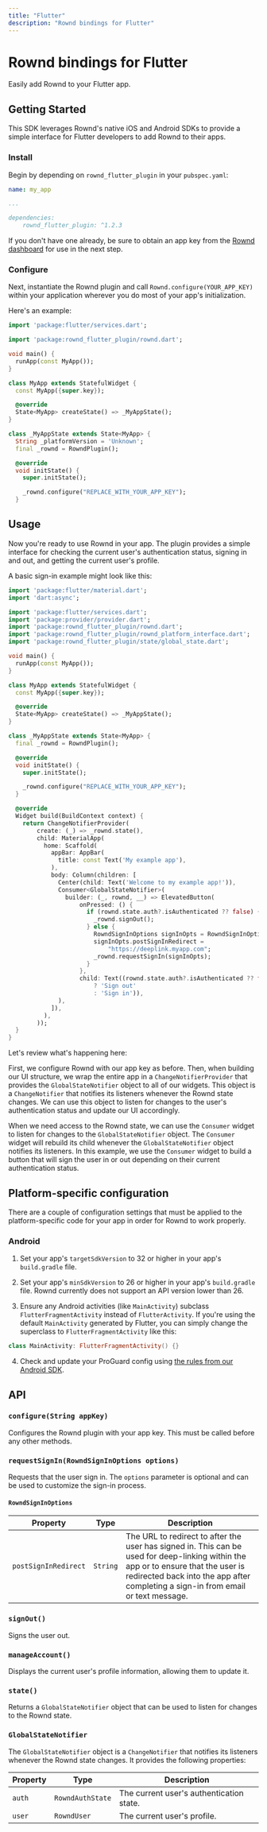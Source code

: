 ```yaml
---
title: "Flutter"
description: "Rownd bindings for Flutter"
---
```


# Rownd bindings for Flutter

Easily add Rownd to your Flutter app.

## Getting Started

This SDK leverages Rownd's native iOS and Android SDKs to provide a simple interface for Flutter developers to add Rownd to their apps.

### Install
Begin by depending on `rownd_flutter_plugin` in your `pubspec.yaml`:

```yaml
name: my_app

...

dependencies:
    rownd_flutter_plugin: ^1.2.3
```

If you don't have one already, be sure to obtain an app key from the [Rownd dashboard](https://app.rownd.io) for use in the next step.

### Configure

Next, instantiate the Rownd plugin and call `Rownd.configure(YOUR_APP_KEY)` within your application wherever you do most of your app's initialization.

Here's an example:

```dart
import 'package:flutter/services.dart';

import 'package:rownd_flutter_plugin/rownd.dart';

void main() {
  runApp(const MyApp());
}

class MyApp extends StatefulWidget {
  const MyApp({super.key});

  @override
  State<MyApp> createState() => _MyAppState();
}

class _MyAppState extends State<MyApp> {
  String _platformVersion = 'Unknown';
  final _rownd = RowndPlugin();

  @override
  void initState() {
    super.initState();

    _rownd.configure("REPLACE_WITH_YOUR_APP_KEY");
  }
```

## Usage

Now you're ready to use Rownd in your app. The plugin provides a simple interface for checking the current user's authentication status, signing in and out, and getting the current user's profile.

A basic sign-in example might look like this:

```dart
import 'package:flutter/material.dart';
import 'dart:async';

import 'package:flutter/services.dart';
import 'package:provider/provider.dart';
import 'package:rownd_flutter_plugin/rownd.dart';
import 'package:rownd_flutter_plugin/rownd_platform_interface.dart';
import 'package:rownd_flutter_plugin/state/global_state.dart';

void main() {
  runApp(const MyApp());
}

class MyApp extends StatefulWidget {
  const MyApp({super.key});

  @override
  State<MyApp> createState() => _MyAppState();
}

class _MyAppState extends State<MyApp> {
  final _rownd = RowndPlugin();

  @override
  void initState() {
    super.initState();

    _rownd.configure("REPLACE_WITH_YOUR_APP_KEY");
  }

  @override
  Widget build(BuildContext context) {
    return ChangeNotifierProvider(
        create: (_) => _rownd.state(),
        child: MaterialApp(
          home: Scaffold(
            appBar: AppBar(
              title: const Text('My example app'),
            ),
            body: Column(children: [
              Center(child: Text('Welcome to my example app!')),
              Consumer<GlobalStateNotifier>(
                builder: (_, rownd, __) => ElevatedButton(
                    onPressed: () {
                      if (rownd.state.auth?.isAuthenticated ?? false) {
                        _rownd.signOut();
                      } else {
                        RowndSignInOptions signInOpts = RowndSignInOptions();
                        signInOpts.postSignInRedirect =
                            "https://deeplink.myapp.com";
                        _rownd.requestSignIn(signInOpts);
                      }
                    },
                    child: Text((rownd.state.auth?.isAuthenticated ?? false)
                        ? 'Sign out'
                        : 'Sign in')),
              ),
            ]),
          ),
        ));
  }
}

```

Let's review what's happening here:

First, we configure Rownd with our app key as before. Then, when building our UI structure, we wrap the entire app in a `ChangeNotifierProvider` that provides the `GlobalStateNotifier` object to all of our widgets. This object is a `ChangeNotifier` that notifies its listeners whenever the Rownd state changes. We can use this object to listen for changes to the user's authentication status and update our UI accordingly.

When we need access to the Rownd state, we can use the `Consumer` widget to listen for changes to the `GlobalStateNotifier` object. The `Consumer` widget will rebuild its child whenever the `GlobalStateNotifier` object notifies its listeners. In this example, we use the `Consumer` widget to build a button that will sign the user in or out depending on their current authentication status.

## Platform-specific configuration

There are a couple of configuration settings that must be applied to the platform-specific code for your app in order for Rownd to work properly.

### Android

1) Set your app's `targetSdkVersion` to 32 or higher in your app's `build.gradle` file.

2) Set your app's `minSdkVersion` to 26 or higher in your app's `build.gradle` file. Rownd currently does not support an API version lower than 26.

3) Ensure any Android activities (like `MainActivity`) subclass `FlutterFragmentActivity` instead of `FlutterActivity`. If you're using the default `MainActivity` generated by Flutter, you can simply change the superclass to `FlutterFragmentActivity` like this:

```kotlin
class MainActivity: FlutterFragmentActivity() {}
```

4) Check and update your ProGuard config using [the rules from our Android SDK](https://github.com/rownd/android/blob/main/README.md#proguard-config).

## API

### `configure(String appKey)`

Configures the Rownd plugin with your app key. This must be called before any other methods.

### `requestSignIn(RowndSignInOptions options)`

Requests that the user sign in. The `options` parameter is optional and can be used to customize the sign-in process.

#### `RowndSignInOptions`

| Property | Type | Description |
| --- | --- | --- |
| `postSignInRedirect` | `String` | The URL to redirect to after the user has signed in. This can be used for deep-linking within the app or to ensure that the user is redirected back into the app after completing a sign-in from email or text message. |

### `signOut()`

Signs the user out.

### `manageAccount()`

Displays the current user's profile information, allowing them to update it.

### `state()`

Returns a `GlobalStateNotifier` object that can be used to listen for changes to the Rownd state.

### `GlobalStateNotifier`

The `GlobalStateNotifier` object is a `ChangeNotifier` that notifies its listeners whenever the Rownd state changes. It provides the following properties:

| Property | Type | Description |
| --- | --- | --- |
| `auth` | `RowndAuthState` | The current user's authentication state. |
| `user` | `RowndUser` | The current user's profile. |
